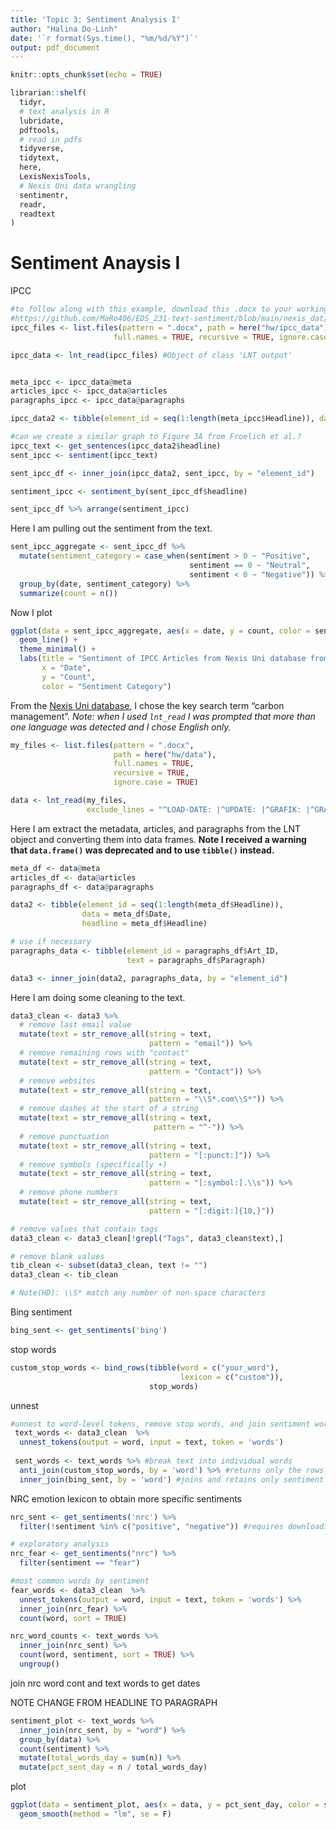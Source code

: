 ```yaml
---
title: 'Topic 3: Sentiment Analysis I'
author: "Halina Do-Linh"
date: '`r format(Sys.time(), "%m/%d/%Y")`'
output: pdf_document
---
```


```r
knitr::opts_chunk$set(echo = TRUE)

librarian::shelf(
  tidyr,
  # text analysis in R
  lubridate,
  pdftools,
  # read in pdfs
  tidyverse,
  tidytext,
  here,
  LexisNexisTools,
  # Nexis Uni data wrangling
  sentimentr,
  readr,
  readtext
)
```

# Sentiment Anaysis I

IPCC

```r
#to follow along with this example, download this .docx to your working directory: 
#https://github.com/MaRo406/EDS_231-text-sentiment/blob/main/nexis_dat/Nexis_IPCC_Results.docx
ipcc_files <- list.files(pattern = ".docx", path = here("hw/ipcc_data"),
                       full.names = TRUE, recursive = TRUE, ignore.case = TRUE)

ipcc_data <- lnt_read(ipcc_files) #Object of class 'LNT output'


meta_ipcc <- ipcc_data@meta
articles_ipcc <- ipcc_data@articles
paragraphs_ipcc <- ipcc_data@paragraphs

ipcc_data2 <- tibble(element_id = seq(1:length(meta_ipcc$Headline)), date = meta_ipcc$Date, headline = meta_ipcc$Headline)
```

```r
#can we create a similar graph to Figure 3A from Froelich et al.? 
ipcc_text <- get_sentences(ipcc_data2$headline)
sent_ipcc <- sentiment(ipcc_text)

sent_ipcc_df <- inner_join(ipcc_data2, sent_ipcc, by = "element_id")

sentiment_ipcc <- sentiment_by(sent_ipcc_df$headline)

sent_ipcc_df %>% arrange(sentiment_ipcc)
```
Here I am pulling out the sentiment from the text.

```r
sent_ipcc_aggregate <- sent_ipcc_df %>% 
  mutate(sentiment_category = case_when(sentiment > 0 ~ "Positive",
                                        sentiment == 0 ~ "Neutral",
                                        sentiment < 0 ~ "Negative")) %>% 
  group_by(date, sentiment_category) %>% 
  summarize(count = n())
```

Now I plot
```r
ggplot(data = sent_ipcc_aggregate, aes(x = date, y = count, color = sentiment_category)) +
  geom_line() +
  theme_minimal() +
  labs(title = "Sentiment of IPCC Articles from Nexis Uni database from 2022/04/11 - 2022/04/11",
       x = "Date",
       y = "Count",
       color = "Sentiment Category")
```


From the [Nexis Uni database](https://www.library.ucsb.edu/research/db/211), I chose the key search term "carbon management". *Note: when I used `lnt_read` I was prompted that more than one language was detected and I chose English only.*


```r
my_files <- list.files(pattern = ".docx",
                       path = here("hw/data"),
                       full.names = TRUE,
                       recursive = TRUE,
                       ignore.case = TRUE)

data <- lnt_read(my_files,
                 exclude_lines = "^LOAD-DATE: |^UPDATE: |^GRAFIK: |^GRAPHIC: |^DATELINE: |^Graphic |^CONTACT: |^Contact |^Email")
```

Here I am extract the metadata, articles, and paragraphs from the LNT object and converting them into data frames. **Note I received a warning that `data.frame()` was deprecated and to use `tibble()` instead.**

```r
meta_df <- data@meta
articles_df <- data@articles
paragraphs_df <- data@paragraphs

data2 <- tibble(element_id = seq(1:length(meta_df$Headline)), 
                data = meta_df$Date,
                headline = meta_df$Headline)

# use if necessary
paragraphs_data <- tibble(element_id = paragraphs_df$Art_ID,
                          text = paragraphs_df$Paragraph)

data3 <- inner_join(data2, paragraphs_data, by = "element_id")
```


Here I am doing some cleaning to the text.

```r
data3_clean <- data3 %>% 
  # remove last email value
  mutate(text = str_remove_all(string = text,
                               pattern = "email")) %>% 
  # remove remaining rows with "contact"
  mutate(text = str_remove_all(string = text,
                               pattern = "Contact")) %>%
  # remove websites   
  mutate(text = str_remove_all(string = text,
                               pattern = "\\S*.com\\S*")) %>%
  # remove dashes at the start of a string
  mutate(text = str_remove_all(string = text,
                                pattern = "^-")) %>% 
  # remove punctuation
  mutate(text = str_remove_all(string = text,
                               pattern = "[:punct:]")) %>% 
  # remove symbols (specifically +)
  mutate(text = str_remove_all(string = text,
                               pattern = "[:symbol:].\\s")) %>% 
  # remove phone numbers
  mutate(text = str_remove_all(string = text,
                               pattern = "[:digit:]{10,}"))

# remove values that contain tags
data3_clean <- data3_clean[!grepl("Tags", data3_clean$text),]

# remove blank values
tib_clean <- subset(data3_clean, text != "")
data3_clean <- tib_clean

# Note(HD): \\S* match any number of non-space characters
```

Bing sentiment
```r
bing_sent <- get_sentiments('bing') 
```

stop words
```r
custom_stop_words <- bind_rows(tibble(word = c("your_word"),  
                                      lexicon = c("custom")), 
                               stop_words)
```


unnest
```r
#unnest to word-level tokens, remove stop words, and join sentiment words
 text_words <- data3_clean  %>%
  unnest_tokens(output = word, input = text, token = 'words')
 
 sent_words <- text_words %>% #break text into individual words
  anti_join(custom_stop_words, by = 'word') %>% #returns only the rows without stop words
  inner_join(bing_sent, by = 'word') #joins and retains only sentiment words
```

NRC emotion lexicon to obtain more specific sentiments
```r
nrc_sent <- get_sentiments('nrc') %>% 
  filter(!sentiment %in% c("positive", "negative")) #requires downloading a large dataset via prompt

# exploratory analysis
nrc_fear <- get_sentiments("nrc") %>% 
  filter(sentiment == "fear")

#most common words by sentiment
fear_words <- data3_clean  %>%
  unnest_tokens(output = word, input = text, token = 'words') %>%
  inner_join(nrc_fear) %>%
  count(word, sort = TRUE)

nrc_word_counts <- text_words %>%
  inner_join(nrc_sent) %>%
  count(word, sentiment, sort = TRUE) %>%
  ungroup()
```

join nrc word cont and text words to get dates

NOTE CHANGE FROM HEADLINE TO PARAGRAPH
```r
sentiment_plot <- text_words %>% 
  inner_join(nrc_sent, by = "word") %>% 
  group_by(data) %>% 
  count(sentiment) %>% 
  mutate(total_words_day = sum(n)) %>% 
  mutate(pct_sent_day = n / total_words_day)
```

plot
```r
ggplot(data = sentiment_plot, aes(x = data, y = pct_sent_day, color = sentiment)) +
  geom_smooth(method = "lm", se = F)
```



